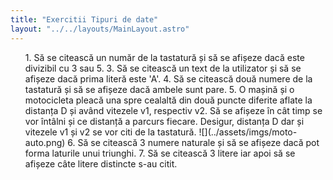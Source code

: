 ```yaml
---
title: "Exercitii Tipuri de date"
layout: "../../layouts/MainLayout.astro"
---
```


<ol class="exercise-list">
    1. Să se citească un număr de la tastatură și să se afișeze dacă este divizibil cu 3 sau 5.<InlineEditor type="ieditor" av_exercise="operatori.json:1"></InlineEditor>
    3. Să se citească un text de la utilizator și să se afișeze dacă prima literă este 'A'.<InlineEditor type="ieditor" av_exercise="operatori.json:2"></InlineEditor>
    4. Să se citească două numere de la tastatură și să se afișeze dacă ambele sunt pare.<InlineEditor type="ieditor" av_exercise="operatori.json:3"></InlineEditor>
    5. O mașină și o motocicleta pleacă una spre cealaltă din două puncte diferite aflate la distanța D și având vitezele v1, respectiv v2. Să se afișeze în cât timp se vor întâlni și ce distanță a parcurs fiecare. Desigur, distanța D dar și vitezele v1 și v2 se vor citi de la tastatură.
        ![](../assets/imgs/moto-auto.png)
        <InlineEditor type="ieditor" av_exercise="operatori.json:4" />
    6. Să se citească 3 numere naturale și să se afișeze dacă pot forma laturile unui triunghi.<InlineEditor type="ieditor" av_exercise="operatori.json:5"></InlineEditor>
    7. Să se citească 3 litere iar apoi să se afișeze câte litere distincte s-au citit.         
        <InlineEditor type="ieditor" av_exercise="operatori.json:6"></InlineEditor>
</ol>